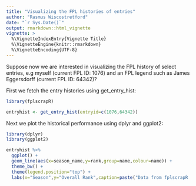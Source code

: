 ```yaml
---
title: "Visualizing the FPL histories of entries"
author: "Rasmus Wiscostretford"
date: "`r Sys.Date()`"
output: rmarkdown::html_vignette
vignette: >
  %\VignetteIndexEntry{Vignette Title}
  %\VignetteEngine{knitr::rmarkdown}
  %\VignetteEncoding{UTF-8}
---
```


Suppose now we are interested in visualizing the FPL history of select entries, e.g myself (current FPL ID: 1076) and an FPL legend such as James Eggersdorff (current FPL ID: 64342)?

First we fetch the entry histories using get_entry_hist:

```r

library(fplscrapR)

entryhist <- get_entry_hist(entryid=c(1076,64342))

```

Next we plot the historical performance using dplyr and ggplot2:

```r
library(dplyr)
library(ggplot2)
```

```r
entryhist %>% 
  ggplot() +
  geom_line(aes(x=season_name,y=rank,group=name,colour=name)) +
  theme_bw() +
  theme(legend.position="top") +
  labs(x="Season",y="Overall Rank",caption=paste("Data from fplscrapR | ",Sys.Date(),sep=""))

```
